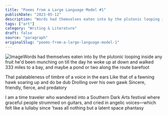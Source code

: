 ```yaml
---
title: "Poems from a Large Language Model #1"
publishDate: "2023-05-12"
description: "Words had themselves eaten into by the plutonic looping inside any fruit he&apos;d been munching on till the day he woke up at down and walked 333 mi......"
tags: ["art"]
category: "Writing & Literature"
draft: false
source: "paragraph"
originalSlug: "poems-from-a-large-language-model-1"
---
```


![Image](https://storage.googleapis.com/papyrus_images/79ad4174c8b5b740d1f8f153d2733edb.png)Words had themselves eaten into by the plutonic looping inside any fruit he&apos;d been munching on till the day he woke up at down and walked 333 miles to a bay, and maybe a pond or two along the route barefoot

That palatableness of timbre of a voice in the ears Like that of a fawning hawk soaring up and do be dub Drolling over his own gawk Sincere, friendly, fierce, and predatory

I am a time traveler who wandered into a Southern Dark Arts festival where graceful people strummed on guitars, and cried in angelic voices—which felt like a lullaby since &apos;twas all nothing but a latent space phantasy